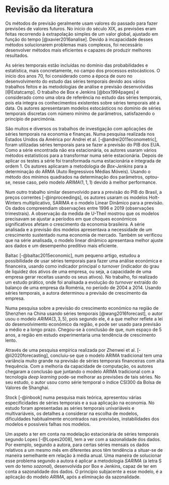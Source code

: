 # Revisão da literatura

Os métodos de previsão geralmente usam valores do passado para fazer previsões de valores futuros. No início do século XIX, as previsões eram feitas recorrendo à extrapolação simples de um valor global, ajustado em função do tempo [@xavier2016analise]. Devido à incapacidade desses métodos solucionarem problemas mais complexos, foi necessário desenvolver métodos mais eficientes e capazes de produzir melhores resultados.

As séries temporais estão incluídas no domínio das probabilidades e estatística, mais concretamente, no campo dos processos estocásticos. O início dos anos 70, foi considerado como a época de ouro no desenvolvimento  do estudo das séries temporais devido aos vários trabalhos feitos e às metodologias de análise e previsão desenvolvidas [@Estatcamp]. O trabalho de Box e Jenkins [@box1994pages] é considerado como uma obra de referência no estudo das séries temporais, pois ela integra os conhecimentos existentes sobre séries temporais até a data. Os autores apresentaram modelos estocásticos no domínio de séries temporais discretas com número mínimo de parâmetros, satisfazendo o princípio de parcimónia.


São muitos e diversos os trabalhos de investigação com aplicações de séries temporais na economia e finanças. Numa pesquisa realizada nos Estados Unidos da América por Andrei et al. [-@andrei2011econometric], foram utilizadas séries temporais para se fazer a previsão do PIB dos EUA. Como a série encontrada não era estacionária, os autores usaram vários métodos estatísticos para a transformar numa série estacionária. Depois de aplicar os testes a série foi transformada numa estacionária e integrada de ordem 1. Os autores aplicaram a metodologia de *Box-Jenkins* para a determinação do ARMA (Auto Regressivos Médias Móveis). Usando o método dos mínimos quadrados na determinação dos parâmetros, optou-se, nesse caso, pelo modelo $ARIMA(1, 1, 1)$ devido à melhor performance.

Num outro trabalho similar desenvolvido para a previsão do PIB do Brasil, a preços correntes [-@inproceedings], os autores usaram os modelos Holt-Winters multiplicativo, SARIMA e o modelo Linear Dinâmico para a previsão. Os dados compreendiam observações entre 1996 e 2019 (observações trimestrais). A observação da medida de U-Theil mostrou que os modelos precisavam se ajustar a períodos em que choques económicos significativos afetam o crescimento da economia brasileira. A série analisada e a previsão dos modelos apresentava a necessidade de um crescimento sustentado numa economia de mercado. Também se verificou que na série analisada, o modelo linear dinâmico apresentava melhor ajuste aos dados e um desempenho preditivo mais eficiente.

Baltac [-@baltac2015economic], num pequeno artigo, estudou a possibilidade de usar séries temporais para fazer uma análise económica e financeira, usando como indicador principal o *turnover* (indicador do grau de liquidez dos ativos de uma empresa, ou seja, a capacidade de uma empresa gerar receitas usando os seus ativos). No trabalho, foi realizado um estudo prático, onde foi analisada a evolução do *turnover* extraído do balanço de uma empresa da Roménia, no período de 2004 a 2014. Usando séries temporais, a autora determinou a previsão de crescimento da empresa.

Numa pesquisa sobre a previsão do crescimento económico na região de Shenzhen na China usando séries temporais [@wang2016forecast], o autor usou o modelo $ARIMA(3, 3, 5)$, pois segundo ele, é a que melhor reflete a lei do desenvolvimento económico da região, e pode ser usado para previsão a médio e a longo prazo. Chegou-se à conclusão de que, num espaço de 5 anos, a região em estudo experimentaria uma tendência de crescimento lento.

Através de uma pesquisa empírica realizada por Zhenwei et al. [-@li2020forecasting], concluiu-se que o modelo ARIMA tradicional tem uma variância muito grande na previsão de séries temporais financeiras com alta frequência. Com a melhoria da capacidade de computação, os autores chegaram a conclusão que juntando o modelo ARIMA tradicional com a tecnologia *deep learning* pode-se melhorar as previsões de tais séries. No seu estudo, o autor usou como série temporal o índice CSI300 da Bolsa de Valores de Shanghai.

Stock [-@inbook] numa pesquisa mais teórica, apresentou várias especificidades de séries temporais e a sua aplicação na economia. No estudo foram apresentadas as séries temporais univariáveis e multivariáveis, os detalhes a considerar na escolha de modelos, dificuldades habitualmente encontrados nas previsões, instabilidades dos modelos e possíveis falhas nos modelos.

Um aspeto a ter em conta na modelação  estacionária de séries temporais segundo Lopes [-@Lopes2008], tem a ver com a sazonalidade dos dados. Por exemplo, segundo a autora, para certas séries mensais os dados relativos a um mesmo mês em diferentes anos têm tendência a situar-se de maneira semelhante em relação à média anual. Uma maneira de solucionar esse problema segundo a autora é aplicar a metodologia $SARIMA$ (a letra S vem do temo *sazonal*), desenvolvida por Box e Jenkins, capaz de ter em conta a sazonalidade dos dados. O princípio subjacente a esse modelo, é a aplicação do modelo $ARIMA$, após a eliminação da sazonalidade.


